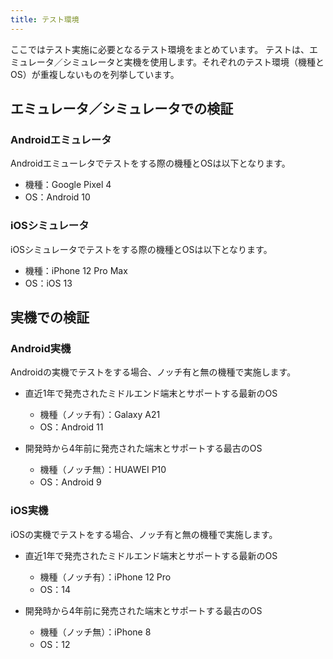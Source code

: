 ```yaml
---
title: テスト環境
---
```


ここではテスト実施に必要となるテスト環境をまとめています。
テストは、エミュレータ／シミュレータと実機を使用します。それぞれのテスト環境（機種とOS）が重複しないものを列挙しています。

## エミュレータ／シミュレータでの検証

### Androidエミュレータ

Androidエミューレタでテストをする際の機種とOSは以下となります。

- 機種：Google Pixel 4
- OS：Android 10

### iOSシミュレータ

iOSシミュレータでテストをする際の機種とOSは以下となります。

- 機種：iPhone 12 Pro Max
- OS：iOS 13

## 実機での検証

### Android実機

Androidの実機でテストをする場合、ノッチ有と無の機種で実施します。

- 直近1年で発売されたミドルエンド端末とサポートする最新のOS
  - 機種（ノッチ有）：Galaxy A21
  - OS：Android 11

- 開発時から4年前に発売された端末とサポートする最古のOS
  - 機種（ノッチ無）：HUAWEI P10
  - OS：Android 9

### iOS実機

iOSの実機でテストをする場合、ノッチ有と無の機種で実施します。

- 直近1年で発売されたミドルエンド端末とサポートする最新のOS
  - 機種（ノッチ有）：iPhone 12 Pro
  - OS：14

- 開発時から4年前に発売された端末とサポートする最古のOS
  - 機種（ノッチ無）：iPhone 8
  - OS：12
